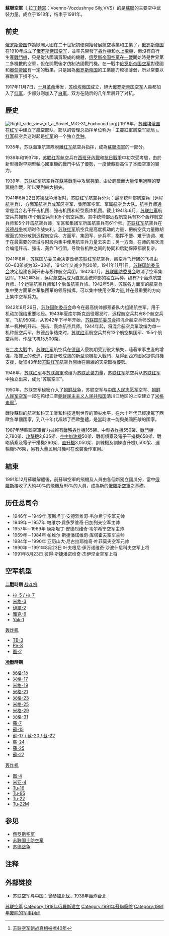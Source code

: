 {{Infobox military unit
|unit_name= 苏联空军
|image= [[File:Flag_of_the_Soviet_Air_Force.svg|220px]]
|caption=苏联空军军旗
|dates= 1918年—1991年
|country={{蘇聯}}
|type= [[空军|空军]]
|size=
|command_structure=[[苏联武装力量|苏联武装力量]]
|garrison=
|garrison_label=
|motto=
|march=
|mascot=
|battles=
|anniversaries=
|website=
<!-- Insignia -->
|identification_symbol= [[File:Roundel_of_the_Soviet_Union_(1945–1991).svg|140px]]
|identification_symbol_label= 1943年—1991年<br/>苏联空军军徽
|identification_symbol_2= [[File:Red_star.svg|140px]]
|identification_symbol_2_label= 1918年—1943年<br/>苏联红军航空部队军徽
|identification_symbol_3= 
|identification_symbol_3_label=
}}
'''蘇聯空軍'''（{{lang-ru|Военно-воздушные силы}},[[拉丁轉寫|拉丁轉寫]]：Voenno-Vozdushnye Sily,VVS）的是[[蘇聯|蘇聯]]的主要空中武裝力量。成立于1918年，结束于1991年。

==前史==
[[俄罗斯帝国|俄罗斯帝国]]作為歐洲大國在二十世紀初便開始發展航空事業和工業了，[[俄罗斯帝国|俄罗斯帝国]]在1910年成立了[[俄罗斯帝国空军|俄罗斯帝国空军]]，並率先開發了[[轟炸機|轟炸機]]和[[水上飛機|水上飛機]]，但沒有自行生產[[戰鬥機|戰鬥機]]，只是從法國購買現成的機體，[[俄罗斯帝国空军|俄罗斯帝国空军]]在[[一戰|一戰]]開始時是世界第二多機數的空軍，但在開戰後才仿制法國戰鬥機。在一戰中[[俄罗斯帝国空军|俄罗斯帝国空军]]對德國和[[奧匈帝國|奧匈帝國]]有一定的戰果，只是因為[[俄罗斯帝国|俄罗斯帝国]]的工業能力較德薄弱，所以常要以寡敵眾下損不少。

1917年11月7日，[[十月革命|十月革命]]爆发，[[苏维埃俄国|苏维埃俄国]]成立，絕大[[俄罗斯帝国空军|俄罗斯帝国空军]]人員都加入了[[苏联紅軍|红军]]，少部分则加入了[[白軍|白軍]]，双方在随后的几年里展开了对抗。

==歷史==
[[File:Right_side_view_of_a_Soviet_MiG-31_Foxhound.jpg|thumb]]]]
1918年，[[苏维埃俄国|苏维埃俄国]]在[[苏联紅軍|红军]]中建立了航空部队，部队的管理总指挥单位称为「工農紅軍航空军總局」。[[苏联红军|红军]]航空兵这时起是[[苏联红军|红军]]的一个独立[[兵种|兵种]]。

1935年，苏联海軍航空隊脫離[[苏联红军|红军]]航空兵指挥，成為[[蘇聯海軍|蘇聯海軍]]的一部分。

1936年和1937年，[[苏联红军|苏联红军]]航空兵在[[西班牙內戰|西班牙內戰]]和[[抗日戰爭|抗日戰爭]]中初次受考驗，由於新型機對早期型軸心國軍機的戰鬥中佔了優勢，一度使蘇聯高估了本國空軍的實力。

1939年，[[苏联红军|苏联红军]]航空兵在[[蘇芬戰爭|蘇芬戰爭]]中攻擊[[芬蘭|芬蘭]]，由於輕敵而大量使用過時的雙翼機作戰，所以受到較大損失。

1941年6月22日[[苏德战争|苏德战争]]爆发时，[[苏联红军|苏联红军]]航空兵分为：最高统帅部航空兵（远程航空兵）、方面军航空兵或军区空军、集团军空军、军属航空兵大队。航空兵师通常是混合若干歼击机团、强击机团和轻型轰炸机团。截止1941年6月，[[苏联红军|苏联红军]]航空兵共拥有79个航空兵师和5个航空兵旅。其中统帅部远程航空兵有13个轰炸航空兵师和5个歼击航空兵师，军区和集团军所属航空兵有61个师。[[苏联红军|苏联红军]]航空兵在[[苏德战争|苏德战争]]初期时作战失利，[[苏联红军|苏联红军]]航空兵是高度机动的力量，把航空兵力量撒胡椒面式的分散到远程航空兵、方面军、集团军、步兵军，指挥不便、难于协调、难于在最需要的空域与时段内集中使用航空兵力量去突击；另一方面，在师的层次混合编组歼击、强击、轰炸飞行团，导致各机种之间的协同和后勤保障都很复杂。

1941年8月，[[苏联国防委员会|苏联国防委员会]]决定改组[[苏联红军|苏联红军]]航空兵，航空兵飞行团的飞机由60~63架减为32~33架，1942年又减少到20架。1941年11月1日，[[苏联国防委员会|苏联国防委员会]]决定组建夜间歼击与轰炸航空兵团。1942年1月，[[苏联国防委员会|苏联国防委员会]]取消了空军集团军。1942年3月，远程航空兵成为直属高统帅部的独立兵种，编有7个轰炸航空兵师、1个运输航空兵师和1个后备航空兵旅。1942年5月，苏联各方面军的航空兵集中受方面军空军集团军的领导指挥。可以集中使用空军力量,并在最重要的方向上集中空军兵力。

1942年8月26日，[[苏联国防委员会|苏联国防委员会]]命令在最高统帅部预备队内组建航空军。用于机动加强给重要地段。1943年夏库尔斯克战役爆发时，远程航空兵共有8个航空兵军，飞机950架。从1942年下半年开始，[[苏联国防委员会|苏联国防委员会]]把混合航空兵师改编为单一机种的歼击、强击、轰炸航空兵师。1944年起，将混合航空兵军改编为单一机种航空兵军。苏德战争结束时，[[苏联红军|苏联红军]]航空兵共有13个航空集团军、155个航空兵师，作战飞机15,500架。

在[[二次大戰|二次大戰]]中，[[苏联红军|苏联红军]]航空兵在[[德國|德國]]入侵初期受到很大損失，隨著軍事生產的增強、指揮上的改進，把設計較成熟的新型飛機投入戰鬥，及得到西方國家提供飛機支援，從1943年起[[苏联红军|苏联红军]]航空兵開始在東線的天空取得優勢。

1946年，[[苏联红军|苏联红军]]与[[苏联海軍|苏联海軍]]改组为[[苏联武装力量|苏联武装力量]]，[[苏联红军|苏联红军]]航空兵从[[苏联红军|苏联红军]]中独立出来，成为“苏联空军”。

1950年，苏联空军秘密介入了[[朝鲜战争|朝鲜战争]]，苏联空军与[[中国人民志愿军|中国人民志愿军]]空军、[[朝鲜人民军空军|朝鲜人民军空军]]一起在鸭绿江至[[朝鲜民主主义人民共和国|朝鲜民主主义人民共和国]]清川江地区的上空建立了[[米格走廊|米格走廊]]<ref>[http://news.sina.com.cn/c/sd/2011-08-15/134622993058.shtml 苏联空军朝战真相被掩40年]</ref>。

戰後蘇聯的航空和科天工業和科技達到世界的頂尖水平，在六十年代已經凌駕了西歐各單個國家，到八十年代超越了西歐整體，是當時唯一能與美國匹敵的國家。

1987年時蘇聯空軍實力據報有[[戰略轟炸機|戰略轟炸機]]165架、中型[[轟炸機|轟炸機]]550架、[[戰鬥機|戰鬥機]]2,780架、[[攻擊機|攻擊機]]2,835架、[[空中加油機|空中加油機]]50架、戰術偵察及電子干擾機658架、戰略偵察及電子干擾機260架、[[直升機|直升機]]3,050架、訓練機及訓練直升機1,500架、運輸機576架，另有大量民用飛機可在改裝後作軍用。

==結束==
1991年12月蘇聯解體後，前蘇聯空軍的飛機及人員由各個新獨立國瓜分，當中[[俄羅斯|俄羅斯]]接收了大約40%的飛機及65%的人員，成為新的[[俄羅斯空軍|俄羅斯空軍]]之基礎。
==历任总司令==
* 1946年－1949年 康斯坦丁·安德烈维奇·韦尔希宁空军元帅
* 1949年－1957年 帕维尔·費多罗维奇·日加列夫空军主帅
* 1957年－1969年 康斯坦丁·安德烈维奇·韦尔希宁空军主帅
* 1969年－1984年 帕维尔·斯捷潘诺维奇·库塔霍夫空军主帅
* 1984年－1990年 亚历山大·尼古拉耶维奇·叶菲莫夫空军元帅
* 1990年－1991年8月23日 叶夫根尼·伊万诺维奇·沙波什尼科夫空军上将
* 1991年8月23日 彼得·斯捷潘诺维奇·杰伊涅金空军上将

==空军机型==
'''[[二戰|二戰]]時期'''
[[战斗机|战斗机]]
*[[La-5戰鬥機|拉-5 / 拉-7]]
*[[米格-3戰鬥機|米格-3]]
*[[Il-2攻擊機|伊爾-2]]
*[[Yak-9|雅克-9]]
*[[Yak-1|Yak-1]]
[[轰炸机|轰炸机]]
*[[TB-3|TB-3]]
*[[Pe-8|Pe-8]]
*[[图-2|图-2]]
'''[[冷戰|冷戰]]時期'''
*[[米格-15|米格-15]]
*[[米格-17|米格-17]]
*[[米格-19|米格-19]]
*[[米格-21|米格-21]]
*[[米格-23|米格-23]]
*[[米格-25|米格-25]]
*[[米格-29|米格-29]]
*[[米格-31|米格-31]]
*[[蘇-7|蘇-7]]
*[[Su-15攔截機|蘇-15]]
*[[Su-22|蘇-17 / 蘇-20 / 蘇-22]]
*[[蘇-24|蘇-24]]
*[[蘇-25|蘇-25]]
*[[蘇-27|蘇-27]]
[[轰炸机|轰炸机]]
*[[图-4|图-4]]
*[[米亚-4|米亚-4]]
*[[Tu-16|Tu-16]]
*[[Tu-95|Tu-95]]
*[[Tu-22|Tu-22]]
*[[Tu-22M|Tu-22M]]

==参见==
*[[俄罗斯空军|俄罗斯空军]]
*[[苏联国土防空军|苏联国土防空军]]
*[[苏德战争|苏德战争]]

== 注释 ==
<div style="font-size: 10.5pt; line-height:190%">
<references />
</div>

== 外部链接 ==
*{{Zh-cn icon}} [https://web.archive.org/web/20160304092835/http://history.huanqiu.com/china/2010-02/712467_3.html 苏联空军与中国：曾参加北伐、1938年轰炸台北]

[[Category:苏联空军|]]
[[Category:1918年俄羅斯建立|Category:1918年俄羅斯建立]]
[[Category:1991年蘇聯廢除|Category:1991年蘇聯廢除]]
[[Category:1991年废除的军事组织|Category:1991年废除的军事组织]]